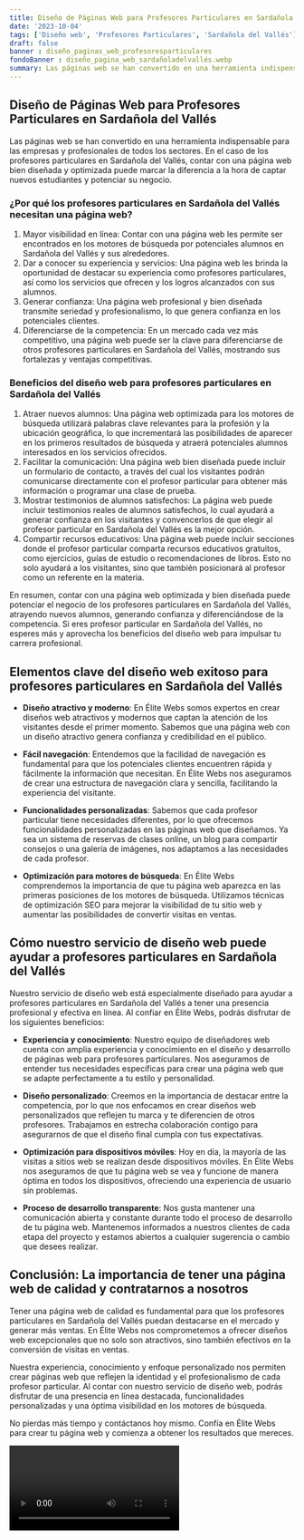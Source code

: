 ```yaml
---
title: Diseño de Páginas Web para Profesores Particulares en Sardañola del Vallés
date: '2023-10-04'
tags: ['Diseño web', 'Profesores Particulares', 'Sardañola del Vallés']
draft: false
banner : diseño_paginas_web_profesoresparticulares
fondoBanner : diseño_pagina_web_sardañoladelvallés.webp
summary: Las páginas web se han convertido en una herramienta indispensable para las empresas y profesionales de todos los sectores. En el caso de los profesores particulares en Sardañola del Vallés, contar con una página web bien diseñada y optimizada puede marcar la diferencia a la hora de captar nuevos estudiantes y potenciar su negocio.
---
```


## Diseño de Páginas Web para Profesores Particulares en Sardañola del Vallés

Las páginas web se han convertido en una herramienta indispensable para las empresas y profesionales de todos los sectores. En el caso de los profesores particulares en Sardañola del Vallés, contar con una página web bien diseñada y optimizada puede marcar la diferencia a la hora de captar nuevos estudiantes y potenciar su negocio.

### ¿Por qué los profesores particulares en Sardañola del Vallés necesitan una página web?

1. Mayor visibilidad en línea: Contar con una página web les permite ser encontrados en los motores de búsqueda por potenciales alumnos en Sardañola del Vallés y sus alrededores.
2. Dar a conocer su experiencia y servicios: Una página web les brinda la oportunidad de destacar su experiencia como profesores particulares, así como los servicios que ofrecen y los logros alcanzados con sus alumnos.
3. Generar confianza: Una página web profesional y bien diseñada transmite seriedad y profesionalismo, lo que genera confianza en los potenciales clientes.
4. Diferenciarse de la competencia: En un mercado cada vez más competitivo, una página web puede ser la clave para diferenciarse de otros profesores particulares en Sardañola del Vallés, mostrando sus fortalezas y ventajas competitivas.

### Beneficios del diseño web para profesores particulares en Sardañola del Vallés

1. Atraer nuevos alumnos: Una página web optimizada para los motores de búsqueda utilizará palabras clave relevantes para la profesión y la ubicación geográfica, lo que incrementará las posibilidades de aparecer en los primeros resultados de búsqueda y atraerá potenciales alumnos interesados en los servicios ofrecidos.
2. Facilitar la comunicación: Una página web bien diseñada puede incluir un formulario de contacto, a través del cual los visitantes podrán comunicarse directamente con el profesor particular para obtener más información o programar una clase de prueba.
3. Mostrar testimonios de alumnos satisfechos: La página web puede incluir testimonios reales de alumnos satisfechos, lo cual ayudará a generar confianza en los visitantes y convencerlos de que elegir al profesor particular en Sardañola del Vallés es la mejor opción.
4. Compartir recursos educativos: Una página web puede incluir secciones donde el profesor particular comparta recursos educativos gratuitos, como ejercicios, guías de estudio o recomendaciones de libros. Esto no solo ayudará a los visitantes, sino que también posicionará al profesor como un referente en la materia.

En resumen, contar con una página web optimizada y bien diseñada puede potenciar el negocio de los profesores particulares en Sardañola del Vallés, atrayendo nuevos alumnos, generando confianza y diferenciándose de la competencia. Si eres profesor particular en Sardañola del Vallés, no esperes más y aprovecha los beneficios del diseño web para impulsar tu carrera profesional.

<GifSeo />

<Cta />

## Elementos clave del diseño web exitoso para profesores particulares en Sardañola del Vallés

- **Diseño atractivo y moderno**: En Élite Webs somos expertos en crear diseños web atractivos y modernos que captan la atención de los visitantes desde el primer momento. Sabemos que una página web con un diseño atractivo genera confianza y credibilidad en el público.

- **Fácil navegación**: Entendemos que la facilidad de navegación es fundamental para que los potenciales clientes encuentren rápida y fácilmente la información que necesitan. En Élite Webs nos aseguramos de crear una estructura de navegación clara y sencilla, facilitando la experiencia del visitante.

- **Funcionalidades personalizadas**: Sabemos que cada profesor particular tiene necesidades diferentes, por lo que ofrecemos funcionalidades personalizadas en las páginas web que diseñamos. Ya sea un sistema de reservas de clases online, un blog para compartir consejos o una galería de imágenes, nos adaptamos a las necesidades de cada profesor.

- **Optimización para motores de búsqueda**: En Élite Webs comprendemos la importancia de que tu página web aparezca en las primeras posiciones de los motores de búsqueda. Utilizamos técnicas de optimización SEO para mejorar la visibilidad de tu sitio web y aumentar las posibilidades de convertir visitas en ventas.

## Cómo nuestro servicio de diseño web puede ayudar a profesores particulares en Sardañola del Vallés

Nuestro servicio de diseño web está especialmente diseñado para ayudar a profesores particulares en Sardañola del Vallés a tener una presencia profesional y efectiva en línea. Al confiar en Élite Webs, podrás disfrutar de los siguientes beneficios:

- **Experiencia y conocimiento**: Nuestro equipo de diseñadores web cuenta con amplia experiencia y conocimiento en el diseño y desarrollo de páginas web para profesores particulares. Nos aseguramos de entender tus necesidades específicas para crear una página web que se adapte perfectamente a tu estilo y personalidad.

- **Diseño personalizado**: Creemos en la importancia de destacar entre la competencia, por lo que nos enfocamos en crear diseños web personalizados que reflejen tu marca y te diferencien de otros profesores. Trabajamos en estrecha colaboración contigo para asegurarnos de que el diseño final cumpla con tus expectativas.

- **Optimización para dispositivos móviles**: Hoy en día, la mayoría de las visitas a sitios web se realizan desde dispositivos móviles. En Élite Webs nos aseguramos de que tu página web se vea y funcione de manera óptima en todos los dispositivos, ofreciendo una experiencia de usuario sin problemas.

- **Proceso de desarrollo transparente**: Nos gusta mantener una comunicación abierta y constante durante todo el proceso de desarrollo de tu página web. Mantenemos informados a nuestros clientes de cada etapa del proyecto y estamos abiertos a cualquier sugerencia o cambio que desees realizar.

## Conclusión: La importancia de tener una página web de calidad y contratarnos a nosotros

Tener una página web de calidad es fundamental para que los profesores particulares en Sardañola del Vallés puedan destacarse en el mercado y generar más ventas. En Élite Webs nos comprometemos a ofrecer diseños web excepcionales que no solo son atractivos, sino también efectivos en la conversión de visitas en ventas.

Nuestra experiencia, conocimiento y enfoque personalizado nos permiten crear páginas web que reflejen la identidad y el profesionalismo de cada profesor particular. Al contar con nuestro servicio de diseño web, podrás disfrutar de una presencia en línea destacada, funcionalidades personalizadas y una óptima visibilidad en los motores de búsqueda.

No pierdas más tiempo y contáctanos hoy mismo. Confía en Élite Webs para crear tu página web y comienza a obtener los resultados que mereces.

<Video />

<CtaBot job='Profesores Particulares' city='Sardañola del Vallés'/>

<Gmaps query='Sardañola del Vallés+españa+maps' />